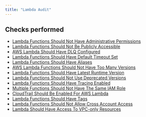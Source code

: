 ```yaml
---
title: "Lambda Audit"
---
```


## Checks performed

- [Lambda Functions Should Not Have Administrative Permissions](lambdamonitoring/rules/admin_privilege)
- [Lambda Functions Should Not Be Publicly Accessible](lambdamonitoring/rules/publicly_accessible)
- [AWS Lambda Should Have DLQ Configured](lambdamonitoring/rules/dlq_configured)
- [Lambda Functions Should Have Default Timeout Set](lambdamonitoring/rules/default_timeout_used)
- [Lambda Functions Should Have Aliases](lambdamonitoring/rules/alias_present)
- [AWS Lambda Functions Should Not Have Too Many Versions](lambdamonitoring/rules/exceeds_versions_limit)
- [Lambda Functions Should Have Latest Runtime Version](lambdamonitoring/rules/allowed_runtime)
- [Lambda Functions Should Not Use Deprecated Versions](lambdamonitoring/rules/deprecated_runtime)
- [Lambda Functions Should Have Tracing Enabled](lambdamonitoring/rules/is_tracing_enabled)
- [Multiple Functions Should Not Have The Same IAM Role](lambdamonitoring/rules/multiple_functions_with_same_iam)
- [CloudTrail Should Be Enabled For AWS Lambda](lambdamonitoring/rules/calls_in_cloudtrail)
- [Lambda Functions Should Have Tags](lambdamonitoring/rules/has_tags)
- [Lambda Functions Should Not Allow Cross Account Access](lambdamonitoring/rules/check_cross_account_access)
- [Lambda Should Have Access To VPC-only Resources](lambdamonitoring/rules/check_vpc_access)

